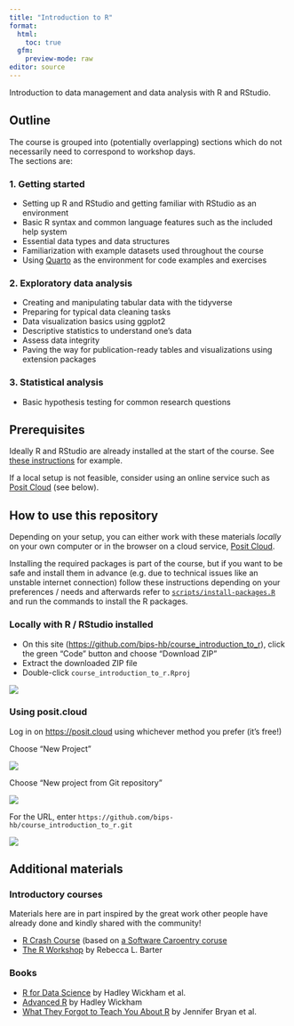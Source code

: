 ```yaml
---
title: "Introduction to R"
format: 
  html: 
    toc: true
  gfm:
    preview-mode: raw
editor: source
---
```


Introduction to data management and data analysis with R and RStudio.

## Outline

The course is grouped into (potentially overlapping) sections which do not necessarily need to correspond to workshop days.\
The sections are:

### 1. Getting started

-   Setting up R and RStudio and getting familiar with RStudio as an environment\
-   Basic R syntax and common language features such as the included help system\
-   Essential data types and data structures\
-   Familiarization with example datasets used throughout the course\
-   Using [Quarto](https://quarto.org/) as the environment for code examples and exercises

### 2. Exploratory data analysis

-   Creating and manipulating tabular data with the tidyverse\
-   Preparing for typical data cleaning tasks\
-   Data visualization basics using ggplot2\
-   Descriptive statistics to understand one's data
-   Assess data integrity\
-   Paving the way for publication-ready tables and visualizations using extension packages

### 3. Statistical analysis

-   Basic hypothesis testing for common research questions

## Prerequisites

Ideally R and RStudio are already installed at the start of the course.
See [these instructions](https://lukasburk.de/posts/install-r/) for example.

If a local setup is not feasible, consider using an online service such as [Posit Cloud](https://posit.cloud/) (see below).

## How to use this repository

Depending on your setup, you can either work with these materials *locally* on your own computer or in the browser on a cloud service, [Posit Cloud](https://posit.cloud/).

Installing the required packages is part of the course, but if you want to be safe and install them in advance (e.g. due to technical issues like an unstable internet connection) follow these instructions depending on your preferences / needs and afterwards refer to [`scripts/install-packages.R`](./scripts/install-packages.R) and run the commands to install the R packages.

### Locally with R / RStudio installed

-   On this site (<https://github.com/bips-hb/course_introduction_to_r>), click the green "Code" button and choose "Download ZIP"
-   Extract the downloaded ZIP file
-   Double-click `course_introduction_to_r.Rproj`

![](assets/img/github-1.png)

### Using posit.cloud

Log in on <https://posit.cloud> using whichever method you prefer (it's free!)

Choose "New Project"

![](assets/img/positcloud-1.png)

Choose "New project from Git repository"

![](assets/img/positcloud-2.png)

For the URL, enter `https://github.com/bips-hb/course_introduction_to_r.git`

![](assets/img/positcloud-3.png)

## Additional materials

### Introductory courses

Materials here are in part inspired by the great work other people have already done and kindly shared with the community!

-   [R Crash Course](https://r-crash-course.github.io/) (based on [a Software Caroentry coruse](https://swcarpentry.github.io/r-novice-gapminder/)
-   [The R Workshop](https://www.r-workshop.org/) by Rebecca L. Barter

### Books

-   [R for Data Science](https://r4ds.hadley.nz/) by Hadley Wickham et al.
-   [Advanced R](https://adv-r.hadley.nz/) by Hadley Wickham
-   [What They Forgot to Teach You About R](https://rstats.wtf/) by Jennifer Bryan et al.
